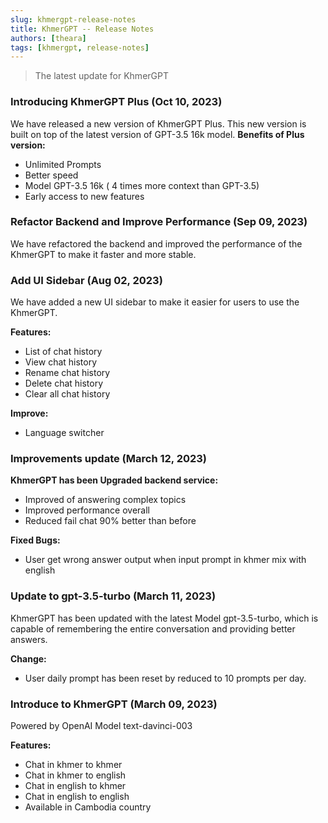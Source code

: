 ```yaml
---
slug: khmergpt-release-notes
title: KhmerGPT -- Release Notes
authors: [theara]
tags: [khmergpt, release-notes]
---
```


> The latest update for KhmerGPT

### Introducing KhmerGPT Plus (Oct 10, 2023)

We have released a new version of KhmerGPT Plus. This new version is built on top of the latest version of GPT-3.5 16k model.
**Benefits of Plus version:**

- Unlimited Prompts
- Better speed
- Model GPT-3.5 16k ( 4 times more context than GPT-3.5)
- Early access to new features

### Refactor Backend and Improve Performance (Sep 09, 2023)

We have refactored the backend and improved the performance of the KhmerGPT to make it faster and more stable.

### Add UI Sidebar (Aug 02, 2023)

We have added a new UI sidebar to make it easier for users to use the KhmerGPT.

**Features:**

- List of chat history
- View chat history
- Rename chat history
- Delete chat history
- Clear all chat history

**Improve:**

- Language switcher

### Improvements update (March 12, 2023)

**KhmerGPT has been Upgraded backend service:**

- Improved of answering complex topics
- Improved performance overall
- Reduced fail chat 90% better than before

**Fixed Bugs:**

- User get wrong answer output when input prompt in khmer mix with english

### Update to gpt-3.5-turbo (March 11, 2023)

KhmerGPT has been updated with the latest Model gpt-3.5-turbo, which is capable of remembering the entire conversation and providing better answers.

**Change:**

- User daily prompt has been reset by reduced to 10 prompts per day.

### Introduce to KhmerGPT (March 09, 2023)

Powered by OpenAI Model text-davinci-003

**Features:**

- Chat in khmer to khmer
- Chat in khmer to english
- Chat in english to khmer
- Chat in english to english
- Available in Cambodia country
